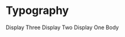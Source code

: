 
<Meta title="1. Foundations|Typography" component={Typography} />

# Typography

<Preview>
    <Story name="Default">
        <Theme>
            <div>
                <Typography as="h1" mb={[0]} mt={[0]} variant="displayThree">
                    Display Three
                </Typography>
                <Typography as="h2" mb={[0]} mt={[0]} variant="displayTwo">
                    Display Two
                </Typography>
                <Typography as="h3" mb={[0]} mt={[0]} variant="displayOne">
                    Display One
                </Typography>
                <Typography mb={[0]} mt={[0]} variant="body">
                    Body
                </Typography>
            </div>
        </Theme>
    </Story>
</Preview>
